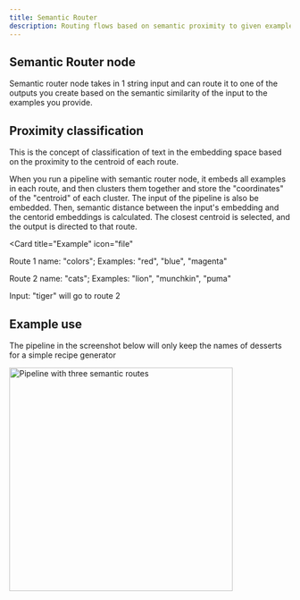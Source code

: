 ```yaml
---
title: Semantic Router
description: Routing flows based on semantic proximity to given examples
---
```


## Semantic Router node

Semantic router node takes in 1 string input and can route it to one of the outputs you create based on the semantic similarity of the input to the examples you provide.

## Proximity classification

This is the concept of classification of text in the embedding space based on the proximity to the centroid of each route.

When you run a pipeline with semantic router node, it embeds all examples in each route, and then clusters them together and store the "coordinates" of the "centroid" of each cluster. The input of the pipeline is also be embedded. Then, semantic distance between the input's embedding and the centorid embeddings is calculated. The closest centroid is selected, and the output is directed to that route.

<Card
  title="Example"
  icon="file"
>
  Route 1 name: "colors";
  Examples: "red", "blue", "magenta"

  Route 2 name: "cats";
  Examples: "lion", "munchkin", "puma"

  Input: "tiger" will go to route 2
</Card>

## Example use

The pipeline in the screenshot below will only keep the names of desserts for a simple recipe generator

<img height="400" src="/images/pipeline-builder/semantic-router-example.png" alt="Pipeline with three semantic routes"/>
